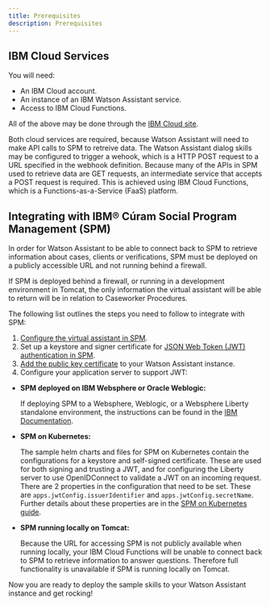 ```yaml
---
title: Prerequisites
description: Prerequisites
---
```


## IBM Cloud Services

You will need:

+ An IBM Cloud account.
+ An instance of an IBM Watson Assistant service.
+ Access to IBM Cloud Functions.

All of the above may be done through the [IBM Cloud site](https://cloud.ibm.com/).

Both cloud services are required, because Watson Assistant will need to make API calls to SPM to retreive data.
The Watson Assistant dialog skills may be configured to trigger a wehook, which is a HTTP POST request to a URL specified in the webhook definition.
Because many of the APIs in SPM used to retrieve data are GET requests, an intermediate service that accepts a POST request is required. This is achieved using IBM Cloud Functions, which is a Functions-as-a-Service (FaaS) platform.

## Integrating with IBM® Cúram Social Program Management (SPM)

<InlineNotification>

In order for Watson Assistant to be able to connect back to SPM to retrieve information about cases, clients or verifications, SPM must be deployed on a publicly accessible URL and not running behind a firewall.

If SPM is deployed behind a firewall, or running in a development environment in Tomcat, the only information the virtual assistant will be able to return will be in relation to Caseworker Procedures.

</InlineNotification>

The following list outlines the steps you need to follow to integrate with SPM:

1. [Configure the virtual assistant in SPM](https://www.ibm.com/docs/en/spm/8.0.0?topic=assistant-configuring-watson-settings).
2. Set up a keystore and signer certificate for [JSON Web Token (JWT) authentication in SPM](https://www.ibm.com/docs/en/spm/8.0.0?topic=assistant-generating-jwt-keystore-certificates).
3. [Add the public key certificate](https://www.ibm.com/docs/en/spm/8.0.0?topic=certificates-adding-public-key-watson-assistant) to your Watson Assistant instance.
4. Configure your application server to support JWT:

+ **SPM deployed on IBM Websphere or Oracle Weblogic:**

  If deploying SPM to a Websphere, Weblogic, or a Websphere Liberty standalone environment, the instructions can be found in the [IBM Documentation](https://www.ibm.com/docs/en/spm/8.0.0?topic=assistant-configuring-application-servers-json-web-tokens).
  
+ **SPM on Kubernetes:**

  The sample helm charts and files for SPM on Kubernetes contain the configurations for a keystore and self-signed certificate.
  These are used for both signing and trusting a JWT, and for configuring the Liberty server to use OpenIDConnect to validate a JWT on an incoming request.
  There are 2 properties in the configuration that need to be set. These are `apps.jwtConfig.issuerIdentifier` and `apps.jwtConfig.secretName`.
  Further details about these properties are in the [SPM on Kubernetes guide](https://pages.github.ibm.com/wh-curamspm-devops/spm-kubernetes/deployment/config-reference/).
  
+ **SPM running locally on Tomcat:**

  Because the URL for accessing SPM is not publicly available when running locally, your IBM Cloud Functions will be unable to connect back to SPM to retrieve information to answer questions.
  Therefore full functionality is unavailable if SPM is running locally on Tomcat.

Now you are ready to deploy the sample skills to your Watson Assistant instance and get rocking!
